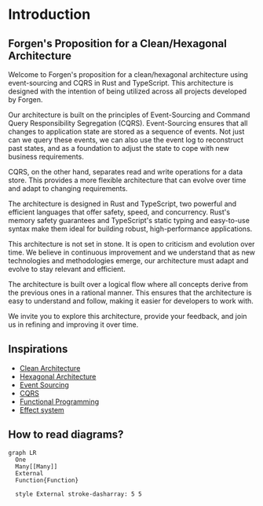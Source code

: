# Introduction

## Forgen's Proposition for a Clean/Hexagonal Architecture

Welcome to Forgen's proposition for a clean/hexagonal architecture using event-sourcing and CQRS in Rust and TypeScript. This architecture is designed with the intention of being utilized across all projects developed by Forgen.

Our architecture is built on the principles of Event-Sourcing and Command Query Responsibility Segregation (CQRS). Event-Sourcing ensures that all changes to application state are stored as a sequence of events. Not just can we query these events, we can also use the event log to reconstruct past states, and as a foundation to adjust the state to cope with new business requirements.

CQRS, on the other hand, separates read and write operations for a data store. This provides a more flexible architecture that can evolve over time and adapt to changing requirements.

The architecture is designed in Rust and TypeScript, two powerful and efficient languages that offer safety, speed, and concurrency. Rust's memory safety guarantees and TypeScript's static typing and easy-to-use syntax make them ideal for building robust, high-performance applications.

This architecture is not set in stone. It is open to criticism and evolution over time. We believe in continuous improvement and we understand that as new technologies and methodologies emerge, our architecture must adapt and evolve to stay relevant and efficient.

The architecture is built over a logical flow where all concepts derive from the previous ones in a rational manner. This ensures that the architecture is easy to understand and follow, making it easier for developers to work with.

We invite you to explore this architecture, provide your feedback, and join us in refining and improving it over time.

## Inspirations
- [Clean Architecture](https://blog.cleancoder.com/uncle-bob/2012/08/13/the-clean-architecture.html) 
- [Hexagonal Architecture](https://alistair.cockburn.us/hexagonal-architecture/) 
- [Event Sourcing](https://thinkbeforecoding.com/post/2021/12/17/functional-event-sourcing-decider) 
- [CQRS](https://martinfowler.com/bliki/CQRS.html) 
- [Functional Programming](https://en.wikipedia.org/wiki/Functional_programming) 
- [Effect system](https://en.wikipedia.org/wiki/Effect_system)

## How to read diagrams?

```mermaid 
graph LR
  One
  Many[[Many]]
  External
  Function{Function}

  style External stroke-dasharray: 5 5
```
